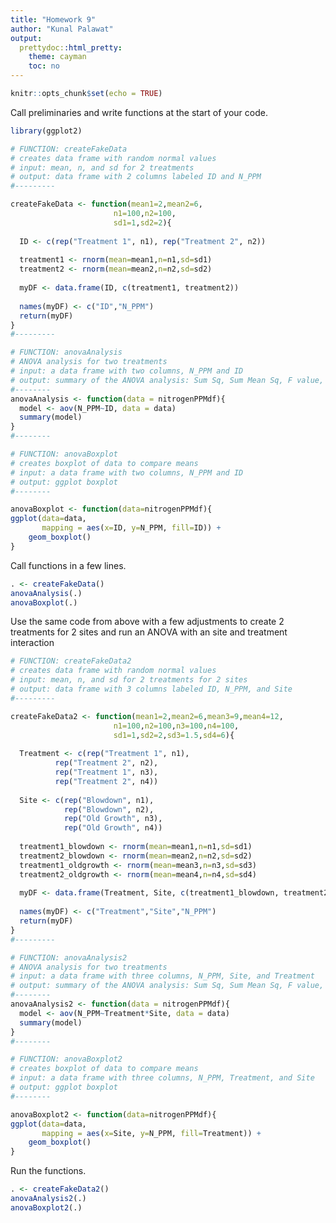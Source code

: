 ```yaml
---
title: "Homework 9"
author: "Kunal Palawat"
output:
  prettydoc::html_pretty:
    theme: cayman
    toc: no
---
```


```r
knitr::opts_chunk$set(echo = TRUE)
```

Call preliminaries and write functions at the start of your code.
```r
library(ggplot2)

# FUNCTION: createFakeData
# creates data frame with random normal values
# input: mean, n, and sd for 2 treatments 
# output: data frame with 2 columns labeled ID and N_PPM 
#---------

createFakeData <- function(mean1=2,mean2=6,
                       n1=100,n2=100,
                       sd1=1,sd2=2){
  
  ID <- c(rep("Treatment 1", n1), rep("Treatment 2", n2))
  
  treatment1 <- rnorm(mean=mean1,n=n1,sd=sd1)
  treatment2 <- rnorm(mean=mean2,n=n2,sd=sd2)
  
  myDF <- data.frame(ID, c(treatment1, treatment2))
  
  names(myDF) <- c("ID","N_PPM")
  return(myDF)
}
#---------

# FUNCTION: anovaAnalysis
# ANOVA analysis for two treatments
# input: a data frame with two columns, N_PPM and ID
# output: summary of the ANOVA analysis: Sum Sq, Sum Mean Sq, F value, and p value
#--------
anovaAnalysis <- function(data = nitrogenPPMdf){
  model <- aov(N_PPM~ID, data = data)
  summary(model)
}
#--------

# FUNCTION: anovaBoxplot
# creates boxplot of data to compare means
# input: a data frame with two columns, N_PPM and ID
# output: ggplot boxplot
#--------

anovaBoxplot <- function(data=nitrogenPPMdf){
ggplot(data=data,
       mapping = aes(x=ID, y=N_PPM, fill=ID)) + 
    geom_boxplot()
}

```

Call functions in a few lines.
```r
. <- createFakeData()
anovaAnalysis(.)
anovaBoxplot(.)

```

Use the same code from above with a few adjustments to create 2 treatments for 2 sites and run an ANOVA with an site and treatment interaction

```r
# FUNCTION: createFakeData2
# creates data frame with random normal values
# input: mean, n, and sd for 2 treatments for 2 sites 
# output: data frame with 3 columns labeled ID, N_PPM, and Site
#---------

createFakeData2 <- function(mean1=2,mean2=6,mean3=9,mean4=12,
                       n1=100,n2=100,n3=100,n4=100,
                       sd1=1,sd2=2,sd3=1.5,sd4=6){
  
  Treatment <- c(rep("Treatment 1", n1),
          rep("Treatment 2", n2),
          rep("Treatment 1", n3),
          rep("Treatment 2", n4))
  
  Site <- c(rep("Blowdown", n1),
            rep("Blowdown", n2),
            rep("Old Growth", n3),
            rep("Old Growth", n4))
  
  treatment1_blowdown <- rnorm(mean=mean1,n=n1,sd=sd1)
  treatment2_blowdown <- rnorm(mean=mean2,n=n2,sd=sd2)
  treatment1_oldgrowth <- rnorm(mean=mean3,n=n3,sd=sd3)
  treatment2_oldgrowth <- rnorm(mean=mean4,n=n4,sd=sd4)
  
  myDF <- data.frame(Treatment, Site, c(treatment1_blowdown, treatment2_blowdown, treatment1_oldgrowth, treatment2_oldgrowth))
  
  names(myDF) <- c("Treatment","Site","N_PPM")
  return(myDF)
}
#---------

# FUNCTION: anovaAnalysis2
# ANOVA analysis for two treatments
# input: a data frame with three columns, N_PPM, Site, and Treatment
# output: summary of the ANOVA analysis: Sum Sq, Sum Mean Sq, F value, and p value
#--------
anovaAnalysis2 <- function(data = nitrogenPPMdf){
  model <- aov(N_PPM~Treatment*Site, data = data)
  summary(model)
}
#--------

# FUNCTION: anovaBoxplot2
# creates boxplot of data to compare means
# input: a data frame with three columns, N_PPM, Treatment, and Site
# output: ggplot boxplot
#--------

anovaBoxplot2 <- function(data=nitrogenPPMdf){
ggplot(data=data,
       mapping = aes(x=Site, y=N_PPM, fill=Treatment)) + 
    geom_boxplot()
}

```

Run the functions.
```r
. <- createFakeData2()
anovaAnalysis2(.)
anovaBoxplot2(.)
```



